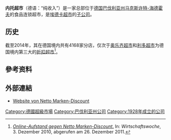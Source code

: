 {{Infobox Company 
|company_name = 内托超市 <br> Netto
|company_logo = Netto_Marken-Discount_2018_logo.svg
|company_type = 德國廉价连锁超市 
|foundation = 1928年
|location = {{DEU}} [[马克斯许特-海德霍夫|马克斯许特-海德霍夫]]
|key_people =
|industry = [[超級市場|零售業 (食品)]]
|num_employees = 
|products = |
|revenue =  
|homepage = https://www.netto-online.de
}}

'''内托超市'''（德语：{{lang|de|Netto}}“纯收入”）是一家总部位于[[德国|德国]][[巴伐利亚州|巴伐利亚州]][[马克斯许特-海德霍夫|马克斯许特-海德霍夫]]的食品连锁超市，是[[埃德卡超市|埃德卡超市]]的[[子公司|子公司]]。

==历史==
截至2014年，其在德国境内共有4168家分店，仅次于[[奥乐齐超市|奥乐齐超市]]和[[利多超市|利多超市]]为德国境内第三大的[[折扣超市|折扣超市]]<ref>[http://www.wiwo.de/unternehmen/einzelhandel-online-aufstand-gegen-netto-marken-discount-/5262148.html ''Online-Aufstand gegen Netto Marken-Discount''.] {{Wayback|url=http://www.wiwo.de/unternehmen/einzelhandel-online-aufstand-gegen-netto-marken-discount-/5262148.html |date=20160906033625 }} In: ''Wirtschaftswoche'', 3. Dezember 2010, abgerufen am 26. Dezember 2011.</ref>。

== 參考资料 ==
{{reflist}}

== 外部連結 ==
{{Commonscat|}}
* [https://www.netto-online.de/ Website von Netto Marken-Discount] {{Wayback|url=https://www.netto-online.de/ |date=20201219213825 }}

{{德国超市}}
{{Authority control}}
[[Category:德國超級市場|Category:德國超級市場]]
[[Category:巴伐利亚州公司|Category:巴伐利亚州公司]]
[[Category:1928年成立的公司|Category:1928年成立的公司]]